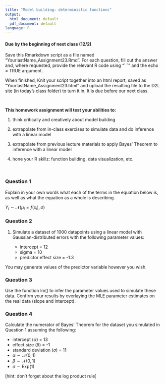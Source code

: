 ```yaml
---
title: "Model building: deterministic functions"
output:
  html_document: default
  pdf_document: default
language: R
---
```


<!-- To render the assignment in Rmarkdown, enter the command below in the R console -->
<!-- rmarkdown::render("Class_23_Assignment.Rmd") -->

#### Due by the beginning of next class (12/2)

Save this Rmarkdown script as a file named “YourlastName_Assignment23.Rmd”. 
For each question, fill out the answer and, where requested, 
provide the relevant R code using "```" and the echo = TRUE argument.

When finished, Knit your script together into an html report, 
saved as “YourlastName_Assignment23.html” and upload the 
resulting file to the D2L site (in today’s class folder) to turn it in. 
It is due before our next class.

\

**This homework assignment will test your abilities to:**

1. think critically and creatively about model building

2. extrapolate from in-class exercises to simulate data and do inference with a linear model

3. extrapolate from previous lecture materials to apply Bayes' Theorem to inference with a linear model

4. hone your R skillz: function building, data visualization, etc.

\

### Question 1

Explain in your own words what each of the terms in the equation below is, 
as well as what the equation as a whole is describing.

$Y_i \sim \mathcal{N}(\mu_i=f(x_i),\sigma)$



### Question 2

1. Simulate a dataset of 1000 datapoints using a linear model 
with Gaussian-distributed errors with the following parameter values:

	- intercept = 12
	- sigma = 10
	- predictor effect size = -1.3

You may generate values of the predictor variable however you wish.


### Question 3

Use the function lm() to infer the parameter values used 
to simulate these data.  Confirm your results by overlaying the 
MLE parameter estimates on the real data (slope and intercept).


### Question 4

Calculate the numerator of Bayes' Theorem 
for the dataset you simulated in Question 1 
assuming the following:

* intercept ($\alpha$) = 13
* effect size ($\beta$) = -1
* standard deviation ($\sigma$) = 11
* $\alpha \sim \mathcal{N}(0,1)$
* $\beta \sim \mathcal{N}(0,1)$
* $\sigma \sim \text{Exp}(1)$

[hint: don't forget about the log product rule]